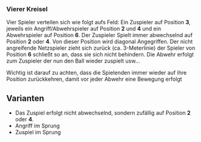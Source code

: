 ### Vierer Kreisel

Vier Spieler verteilen sich wie folgt aufs Feld: Ein Zuspieler auf Position **3**, jeweils ein Angriff/Abwehrspieler auf Position **2** und **4** und ein Abwehrspieler auf Position **6**. Der Zuspieler Spielt immer abwechselnd auf Position **2** oder **4**. Von dieser Position wird diagonal Angegriffen. Der nicht angreifende Netzspieler zieht sich zurück (ca. 3-Meterlinie) der Spieler von Position **6** schließt  so an, dass sie sich nicht behindern. Die Abwehr erfolgt zum Zuspieler der nun den Ball wieder zuspielt usw...

Wichtig ist darauf zu achten, dass die Spielenden immer wieder auf ihre Position zurückkehren, damit vor jeder Abwehr eine Bewegung erfolgt

:::{.callout-tip}
## Varianten
- Das Zuspiel erfolgt nicht abwechselnd, sondern zufällig auf Position **2** oder **4**.
- Angriff im Sprung
- Zuspiel im Sprung
:::